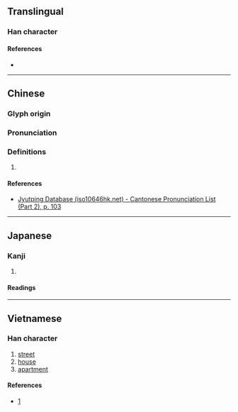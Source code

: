 {{character info/new}}
==Translingual==

===Han character===
{{Han char|rn=53|rad=广|as=07|sn=10|four=|canj=IIJB|ids=⿸广甫}}

====References====
* {{Han ref|kx=0346.240|dkj=09340|dj=0657.020|hdz=20885.020|uh=5EAF|ud=24239}}

----

==Chinese==
{{zh-forms}}

===Glyph origin===
{{Han etym}}

===Pronunciation===
{{zh-pron
|m=bū
|c=bou1
|mc=y
|oc=y
|cat=
}}

===Definitions===
{{zh-hanzi}}

# {{rfdef|zh}}

====References====
* [http://www.iso10646hk.net/jp/document/download.jsp Jyutping Database (iso10646hk.net) - Cantonese Pronunciation List (Part 2), p. 103]

----

==Japanese==

===Kanji===
{{ja-kanji|grade=|rs=广07}}

# {{defn|lang=ja|sort=广07}}

====Readings====
{{ja-readings
|goon=ふ
|kanon=ほ
}}

----

==Vietnamese==

===Han character===
{{vi-hantu|phố|rs=广07}}

# [[street]]
# [[house]]
# [[apartment]]

====References====
* [http://www.chunom.org/pages/5EAF/]